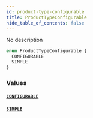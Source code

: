 ```yaml
---
id: product-type-configurable
title: ProductTypeConfigurable
hide_table_of_contents: false
---
```


No description

```graphql
enum ProductTypeConfigurable {
  CONFIGURABLE
  SIMPLE
}
```

### Values

#### [`CONFIGURABLE`](#)

#### [`SIMPLE`](#)
